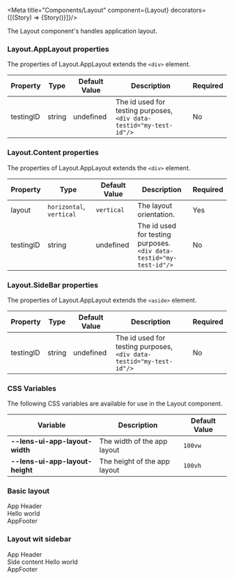 
<Meta title="Components/Layout" component={Layout}  decorators={[(Story) => <ApplicationProvider>{Story()}</ApplicationProvider>]}/>

The Layout component's handles application layout.

### Layout.AppLayout properties
The properties of Layout.AppLayout extends the `<div>` element.

|Property|Type|Default Value|Description|Required|
|---|---|---|---|---|
|testingID| string | undefined | The id used for testing purposes, `<div data-testid="my-test-id"/>` |No|

### Layout.Content properties
The properties of Layout.AppLayout extends the `<div>` element.

|Property|Type|Default Value|Description|Required|
|---|---|---|---|---|
|layout|`horizontal`, `vertical`|`vertical`|The layout orientation.|Yes|
|testingID| string | undefined | The id used for testing purposes.<br/>`<div data-testid="my-test-id"/>` |No|

### Layout.SideBar properties
The properties of Layout.AppLayout extends the `<aside>` element.

|Property|Type|Default Value|Description|Required|
|---|---|---|---|---|
|testingID| string | undefined | The id used for testing purposes, `<div data-testid="my-test-id"/>` |No|


### CSS Variables
The following CSS variables are available for use in the Layout component.

|Variable|Description|Default Value|
|---|---|---|
|**--lens-ui-app-layout-width**|The width of the app layout|`100vw`|
|**--lens-ui-app-layout-height**|The height of the app layout|`100vh`|

### Basic layout

<Canvas>
    <ApplicationProvider>
        <Layout.AppLayout style={{'--lens-ui-app-layout-width': '100%'}}>
            <div>
                App Header
            </div>
            <Layout.Content>
                Hello world
            </Layout.Content>
            <div>
                AppFooter
            </div>
        </Layout.AppLayout>
    </ApplicationProvider>
</Canvas>

### Layout wit sidebar

<Canvas>
  <ApplicationProvider>
      <Layout.AppLayout style={{'--lens-ui-app-layout-width': '100%'}}>
      <div>
          App Header
      </div>
      <Layout.Content layout="horizontal">
          <Layout.Sidebar>
              Side content
          </Layout.Sidebar>
          <Layout.Content>
              Hello world
          </Layout.Content>
      </Layout.Content>
      <div>
          AppFooter
      </div>
      </Layout.AppLayout>
  </ApplicationProvider>
</Canvas>